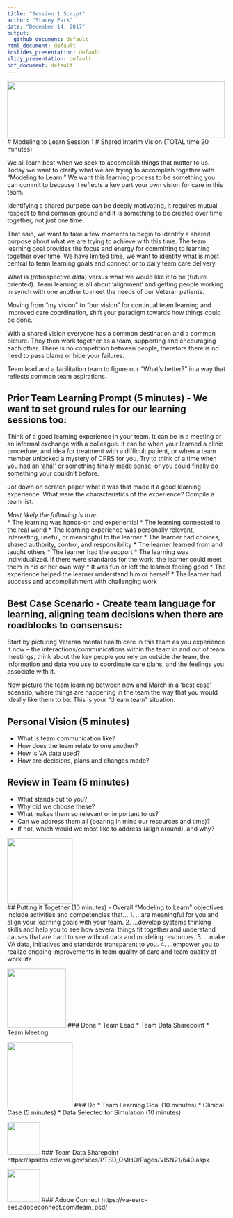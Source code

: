 ```yaml
---
title: "Session 1 Script"
author: "Stacey Park"
date: "December 14, 2017"
output: 
  github_document: default
html_document: default
ioslides_presentation: default
slidy_presentation: default
pdf_document: default
---
```


<!--MTL Logo -->
<img src = "https://rawgit.com/lzim/teampsd/teampsd_style/ModelingToLearn_logo1.png"
     height = "130" width = "500">  
# Modeling to Learn Session 1
# Shared Interim Vision (TOTAL time 20 minutes)

We all learn best when we seek to accomplish things that matter to us. Today we want to clarify what we are trying to accomplish together with “Modeling to Learn.” We want this learning process to be something you can commit to because it reflects a key part your own vision for care in this team.  

Identifying a shared purpose can be deeply motivating, it requires mutual respect to find common ground and it is something to be created over time together, not just one time.  

That said, we want to take a few moments to begin to identify a shared purpose about what we are trying to achieve with this time. The team learning goal provides the focus and energy for committing to learning together over time. We have limited time, we want to identify what is most central to team learning goals and connect or to daily team care delivery.  

What is (retrospective data) versus what we would like it to be (future oriented). Team learning is all about ‘alignment’ and getting people working in synch with one another to meet the needs of our Veteran patients.  

Moving from “my vision” to “our vision” for continual team learning and improved care coordination, shift your paradigm towards how things could be done.  

With a shared vision everyone has a common destination and a common picture. They then work together as a team, supporting and encouraging each other. There is no competition between people, therefore there is no need to pass blame or hide your failures.  

Team lead and a facilitation team to figure our “What’s better?” in a way that reflects common team aspirations.  

## Prior Team Learning Prompt (5 minutes) - We want to set ground rules for our learning sessions too:  

Think of a good learning experience in your team. It can be in a meeting or an informal exchange with a colleague. It can be when your learned a clinic procedure, and idea for treatment with a difficult patient, or when a team member unlocked a mystery of CPRS for you. Try to think of a time when you had an ‘aha!’ or something finally made sense, or you could finally do something your couldn’t before.  

Jot down on scratch paper what it was that made it a good learning experience. What were the characteristics of the experience? Compile a team list:  

*Most likely the following is true:*   
* The learning was hands-on and experiential
* The learning connected to the real world
* The learning experience was personally relevant, interesting, useful, or meaningful to the learner
* The learner had choices, shared authority, control, and responsibility
* The learner learned from and taught others
* The learner had the support
* The learning was individualized. If there were standards for the work, the learner could meet them in his or her own way
* It was fun or left the learner feeling good
* The experience helped the learner understand him or herself
* The learner had success and accomplishment with challenging work

## Best Case Scenario - Create team language for learning, aligning team decisions when there are roadblocks to consensus:
Start by picturing Veteran mental health care in this team as you experience it now – the interactions/communications within the team in and out of team meetings, think about the key people you rely on outside the team, the information and data you use to coordinate care plans, and the feelings you associate with it.  

Now picture the team learning between now and March in a ‘best case’ scenario, where things are happening in the team the way that you would ideally like them to be. This is your “dream team” situation.  

## Personal Vision (5 minutes)  
* What is team communication like?
* How does the team relate to one another?
* How is VA data used?
* How are decisions, plans and changes made?

## Review in Team (5 minutes)  
* What stands out to you?
* Why did we choose these?
* What makes them so relevant or important to us?
* Can we address them all (bearing in mind our resources and time)?
* If not, which would we most like to address (align around), and why?

<!-- Learning Objectives Icon -->
<img src = "https://raw.githubusercontent.com/lzim/teampsd/hexagon_icons/np_star_778913_003F72.png"
     height = "150" width = "150">   
## Putting it Together (10 minutes) - Overall "Modeling to Learn" objectives include activities and competencies that…
1.	…are meaningful for you and align your learning goals with your team.
2.	…develop systems thinking skills and help you to see how several things fit together and understand causes that are hard to see without data and modeling resources.
3.	…make VA data, initiatives and standards transparent to you. 
4.	…empower you to realize ongoing improvements in team quality of care and team quality of work life.

<!-- Done List Icon -->
<img src = "https://raw.githubusercontent.com/lzim/teampsd/hexagon_icons/np_hexagon-check-mark_309690_003F72.png"
     height = "135" width = "135">
### Done 
* Team Lead
* Team Data Sharepoint
* Team Meeting 

<!-- Do List Icon -->     
<img src = "https://raw.githubusercontent.com/lzim/teampsd/hexagon_icons/np_synchronize_778914_003F72.png"
     height = "150" width = "150">
### Do
* Team Learning Goal (10 minutes) 
* Clinical Case (5 minutes) 
* Data Selected for Simulation (10 minutes)

<!--SharePoint icon-->
<img src = "https://raw.githubusercontent.com/lzim/teampsd/hexagon_icons/np_bar-chart-decline_869492_598527.png"
     height = "75" width = "75" style = "border: 0;">
### Team Data Sharepoint
https://spsites.cdw.va.gov/sites/PTSD_OMHO/Pages/VISN21/640.aspx


<!--Adobe Connect icon-->
<img src = "https://raw.githubusercontent.com/lzim/teampsd/hexagon_icons/np_feedback_546911_598527.png"
     height = "75" width = "75" style = "border: 0;">
### Adobe Connect
https://va-eerc-ees.adobeconnect.com/team_psd/
